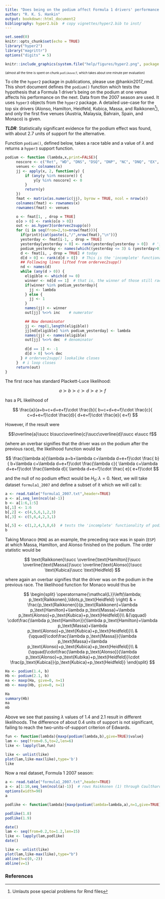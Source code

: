 ```yaml
---
title: "Does being on the podium affect Formula 1 drivers' performance in the next race?"
author: "R. K. S. Hankin"
output: bookdown::html_document2
bibliography: hyper2.bib  # copy vignettes/hyper2.bib to inst/
---
```



```r
set.seed(0)
knitr::opts_chunk$set(echo = TRUE)
library("hyper2")
library("magrittr")
options("digits" = 5)
```

```r
knitr::include_graphics(system.file("help/figures/hyper2.png", package = "hyper2"))
```

<font size="1"> (almost all the time is spent on chunk `podlikevec7`,
which takes about one minute per evaluation) </font>

To cite the `hyper2` package in publications, please use
@hankin2017_rmd.  This short document defines the `podium()` function
which tests the hypothesis that a Formula 1 driver's being on the
podium at one venue affects his performance on the next.  Data from
the 2007 season are used.  It uses `hyper3` objects from the `hyper2`
package.  A detailed use-case for the top six drivers (Alonso,
Hamilton, Heidfeld, Kubica, Massa, and Raikkonen^[Umlauts pose special
problems for Rmd files]), and only the first five venues (Austria,
Malaysia, Bahrain, Spain, and Monaco) is given.  

***TLDR***: Statistically significant evidence for the podium effect
was found, with about 2.7 units of support for the alternative.

Function `podium()`, defined below, takes a race table and a value of
$\lambda$ and returns a `hyper3` support function.

```r
podium <- function (lambda,x,print=FALSE){
     noscore <- c("Ret", "WD", "DNS", "DSQ", "DNP", "NC", "DNQ", "EX", "Sick")
     venues <- colnames(x)
     jj <- apply(x, 2, function(y) {
         if (any(y %in% noscore)) {
             y[y %in% noscore] <- 0
         }
         return(y)
     })
     fmat <- matrix(as.numeric(jj), byrow = TRUE, ncol = nrow(x))
     colnames(fmat) <- rownames(x)
     rownames(fmat) <- venues

     o <- fmat[1, , drop = TRUE]
     o[o > 0] <- rank(o[o > 0])
     out <- as.hyper3(ordervec2supp(o))
     for (i in seq(from=2,to=nrow(fmat))){
       if(print){cat(paste(i,"/",nrow(fmat),"\n"))}
       yesterday <- fmat[i-1, , drop = TRUE]
       yesterday[yesterday > 0] <- rank(yesterday[yesterday > 0])  # 'incomplete' functionality of ordertable2supp()
       podium_yesterday <- names(which((yesterday <= 3) & (yesterday>0)))
       d <- fmat[i, , drop = TRUE] # today
       d[d > 0] <- rank(d[d > 0])  # This is the 'incomplete' functionality of ordertable2supp()
       ## Following lines lifted from ordervec2supp()
       nd <- names(d)
       while (any(d > 0)) {
         eligible <- which(d >= 0)
         winner <- nd[d == 1]  # that is, the winner of those still racing
         if(winner %in% podium_yesterday){
           jj <- lambda
         } else {
           jj <- 1
         }
         names(jj) <- winner
         out[jj] %<>% inc    # numerator

         ## Now denominator
         jj <- rep(1,length(eligible))
         jj[nd[eligible] %in% podium_yesterday] <- lambda
         names(jj) <- names(eligible)
         out[jj] %<>% dec  # denominator
         
         d[d == 1] <- -1
         d[d > 0] %<>% dec
       } # ordervec2supp() lookalike closes
     }  # i loop closes
     return(out)
}
```

The first race has standard Plackett-Luce likelihood:

$$a\succ b\succ c\succ d\succ e\succ f$$

has a PL likelihood of

$$
\frac{a}{a+b+c+d+e+f}\cdot
\frac{b}{  b+c+d+e+f}\cdot
\frac{c}{    c+d+e+f}\cdot
\frac{d}{      d+e+f}\cdot
\frac{e}{        e+f}
$$

However, if the result were 

$$\overline{a}\succ b\succ\overline{c}\succ\overline{d}\succ e\succ f$$

(where an overbar signifies that the driver was on the podium after
the previous race), the likelihood function would be

$$
\frac{\lambda a}{\lambda a+b+\lambda c+\lambda d+e+f}\cdot
\frac{        b}{          b+\lambda c+\lambda d+e+f}\cdot
\frac{\lambda c}{            \lambda c+\lambda d+e+f}\cdot
\frac{\lambda d}{                      \lambda d+e+f}\cdot
\frac{        e}{                                e+f}\cdot
$$

and the null of no podium effect would be $H_0\colon\lambda=0$.  Next,
we will take dataset `formula1_2007` and define a subset of it which
we will call `b`:

```r
a <- read.table("formula1_2007.txt",header=TRUE)
a <- a[,seq_len(ncol(a)-1)]
b <- a[1:6,1:5]
b[,1] <- 1:6
b[,2] <- c(4,5,6,1,2,3)
b[,3] <- c(5,6,4,2,3,1)

b[,5] <- c(1,2,4,3,8,6)  # tests the 'incomplete' functionality of podium()
b
```

Taking Monaco (`MON`) as an example, the preceding race was in spain
(`ESP`) at which Massa, Hamilton, and Alonso finished on the podium.
The order statistic would be 

$$
\text{Raikkonen}\succ
\overline{\text{Hamilton}}\succ
\overline{\text{Massa}}\succ
\overline{\text{Alonso}}\succ
\text{Kubica}\succ
\text{Heidfeld}
$$

where again an overbar signifies that the driver was on the podium in
the previous race.  The likelihood function for Monaco would thus be

$$
\begin{split}
\operatorname{\mathcal{L}}\left(\lambda;
p_\text{Raikkonen},\ldots,p_\text{Heidfeld}
\right)
& =
\frac{p_\text{Raikkonen}}{p_\text{Raikkonen}+\lambda p_\text{Hamilton}+\lambda p_\text{Massa}+\lambda p_\text{Alonso}+p_\text{Kubica}+p_\text{Heidfeld}}\\
&{\qquad} \cdot\frac{\lambda p_\text{Hamilton}}{\lambda  p_\text{Hamilton}+\lambda p_\text{Massa}+\lambda p_\text{Alonso}+p_\text{Kubica}+p_\text{Heidfeld}}\\
&{\qquad}\cdot\frac{\lambda p_\text{Massa}}{\lambda p_\text{Massa}+\lambda p_\text{Alonso}+p_\text{Kubica}+p_\text{Heidfeld}}\\
&{\qquad}\cdot\frac{\lambda p_\text{Alonso}}{\lambda p_\text{Alonso}+p_\text{Kubika}+p_\text{Heidfeld}}\cdot
\frac{p_\text{Kubica}}{p_\text{Kubica}+p_\text{Heidfeld}}
\end{split}
$$



```r
Ha <- podium(1.4, b)
Hb <- podium(2.1, b)
ma <- maxp(Ha, give=0, n=1)
mb <- maxp(Hb, give=0, n=1)
```

```r
Ha
summary(Hb)
ma
mb
```

Above we see that passing $\lambda$ values of 1.4 and 2.1 result in
different likelihoods.  The difference of about 0.4 units of support
is not significant, failing to reach the two-units-of-support
criterion of Edwards.



```r
fun <- function(lambda){maxp(podium(lambda,b),give=TRUE)$value}
lam <- seq(from=0.5,to=2,len=6)
like <- lapply(lam,fun)
```


```r
like <- unlist(like)
plot(lam,like-max(like),type='b')
like
```

Now a real dataset, Formula 1 2007 season:

```r

a <- read.table("formula1_2007.txt",header=TRUE)
a <- a[1:10,seq_len(ncol(a)-1)]  # rows Raikkonen (1) through Coulthard (10)
options(width=90)
a
```

```r
podlike <- function(lambda){maxp(podium(lambda=lambda,a),n=1,give=TRUE)$value}
```


```r
podlike(1.8)
podlike(1.9)
```

```r
date()
lam <- seq(from=0.2,to=1.2,len=15)
like <- lapply(lam,podlike)
date()
```


```r
like <- unlist(like)
plot(lam,like-max(like),type="b")
abline(h=c(0,-2))
abline(v=1)
```


### References {-}

